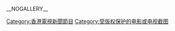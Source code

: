 [[Category:香港電視新聞節目|Category:香港電視新聞節目]]
[[Category:受版权保护的电影或电视截图|Category:受版权保护的电影或电视截图]]
__NOGALLERY__